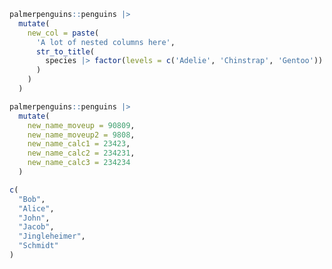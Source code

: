 


```r
palmerpenguins::penguins |> 
  mutate(
    new_col = paste(
      'A lot of nested columns here',
      str_to_title(
        species |> factor(levels = c('Adelie', 'Chinstrap', 'Gentoo'))
      )
    )
  )
```



```r
palmerpenguins::penguins |> 
  mutate(
    new_name_moveup = 90809,
    new_name_moveup2 = 9808,
    new_name_calc1 = 23423,
    new_name_calc2 = 234231,
    new_name_calc3 = 234234
  )
```

```r
c(
  "Bob",
  "Alice",
  "John",
  "Jacob",
  "Jingleheimer",
  "Schmidt"
)
```





















